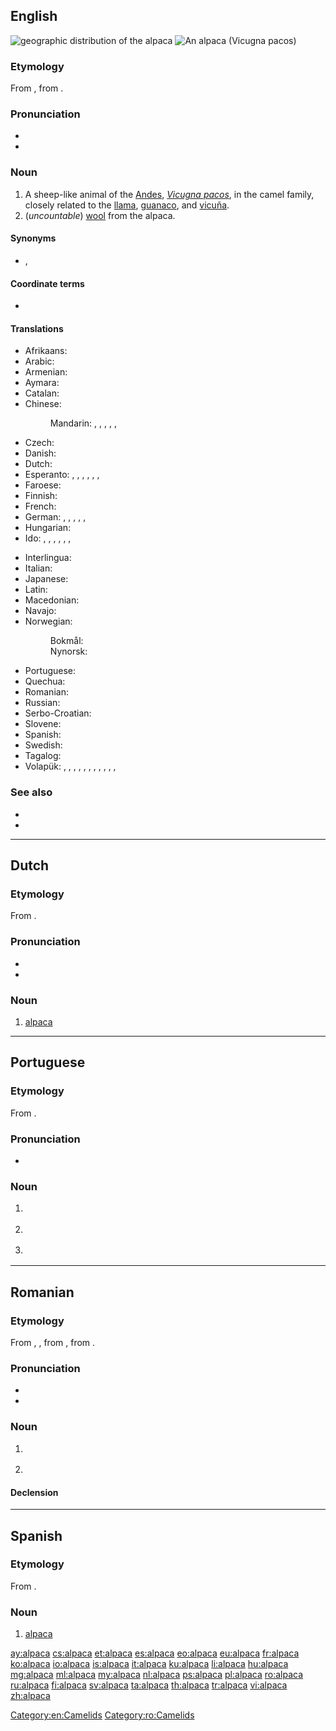 {{also|Alpacca|alpacca}}
==English==
[[File:Leefgebied alpaca.JPG|thumb|geographic distribution<br>of the '''alpaca''']]
[[File:Alpaka 33444.jpg|thumb|An '''alpaca''' (''Vicugna pacos'')]]

===Etymology===
From {{etyl|es|en}}, from {{etyl|ay|en}} {{m|ay|allpaqa}}.

===Pronunciation===
* {{IPA|/ælˈpækə/|lang=en}}
* {{rhymes|ækə|lang=en}}

===Noun===
{{en-noun|alpaca|alpacas}}

# A sheep-like animal of the [[Andes]], ''[[Vicugna pacos]]'', in the camel family, closely related to the [[llama]], [[guanaco]], and [[vicuña]].
# (''uncountable'') [[wool]] from the alpaca.

====Synonyms====
* {{l|en|alpaco}}, {{l|en|paco}} {{qualifier|archaic}}

====Coordinate terms====
* {{list:camelids/en}}

====Translations====
{{trans-top|camelid animal of the Andes}}
* Afrikaans: {{t|af|alpakka}}
* Arabic: {{t|ar|أَلْبَكَة|f}}
* Armenian: {{t|hy|ալպակա}}
* Aymara: {{t|ay|allpaqa}}
* Catalan: {{t|ca|alpaca|m}}
* Chinese:
*: Mandarin: {{t|cmn|羊駝|sc=Hani}}, {{t+|cmn|羊驼|tr=yángtuó|sc=Hani}}, {{t|cmn|美洲駝|sc=Hani}}, {{t|cmn|美洲驼|tr=Měizhōu tuó|sc=Hani}}, {{t|cmn|無峰駝|sc=Hani}}, {{t|cmn|无峰驼|tr=wúfēngtuó|sc=Hani}}
* Czech: {{t|cs|alpaka|f}}
* Danish: {{t|da|alpaka|c}}
* Dutch: {{t+|nl|alpaca|m}}
* Esperanto: {{qualifier|♂♀}} {{t|eo|alpako}}, {{qualifier|♂}} {{t|eo|viralpako}}, {{qualifier|♀}} {{t|eo|alpakino}}, {{qualifier|♂♀ offspring}} {{t|eo|alpakido}}, {{qualifier|♂ offspring}} {{t|eo|viralpakido}}, {{qualifier|♀ offspring}} {{t|eo|alpakidino}}, {{qualifier|collective ♂♀}} {{t|eo|alpakaro}}
* Faroese: {{t|fo|alpaka|f}}
* Finnish: {{t+|fi|alpakka}}
* French: {{t+|fr|alpaga|m}}
* German: {{qualifier|♂♀}} {{t+|de|Alpaka|n}}, {{t|de|Alpakahengst|m}}, {{t|de|Alpakastute|f}}, {{qualifier|♂ offspring}} {{t|de|Alpakahengstfohlen|n}}, {{qualifier|♀ offspring}} {{t|de|Alpakastutenfohlen|n}}, {{qualifier|castrated ♂}} {{t|de|Alpakawallach|m}}
* Hungarian: {{t+|hu|alpaka}}
* Ido: {{qualifier|♂♀}} {{t+|io|alpako}}, {{qualifier|♂}} {{t|io|alpakulo}}, {{qualifier|♀}} {{t|io|alpakino}}, {{qualifier|♂♀ offspring}} {{t|io|alpakyuno}}, {{qualifier|♂ offspring}} {{t|io|alpakyunulo}}, {{qualifier|♀ offspring}} {{t|io|alpakyunino}}, {{qualifier|collective ♂♀}} {{t|io|alpakaro}}
{{trans-mid}}
* Interlingua: {{t|ia|alpaca}}
* Italian: {{t+|it|alpaca|m}}
* Japanese: {{t|ja|アルパカ|tr=arupaka|sc=Jpan}}
* Latin: {{t|la|Lama pacos}}
* Macedonian: {{t|mk|алпака|f|sc=Cyrl}}
* Navajo: {{t|nv|Shádiʼááhdę́ę́ʼ tłʼízíʼilí}}
* Norwegian:
*: Bokmål: {{t+|nb|alpakka|m}}
*: Nynorsk: {{t|nn|alpakka|m}}
* Portuguese: {{t|pt|alpaca|f}}
* Quechua: {{t|qu|allpaqa}}
* Romanian: {{t+|ro|alpaca|f}}
* Russian: {{t+|ru|альпа́ка|m|f}}
* Serbo-Croatian: {{t|sh|alpaka|f}}
* Slovene: {{t+|sl|alpaka|f}}
* Spanish: {{t+|es|alpaca|f}}
* Swedish: {{t+|sv|alpacka|c}}
* Tagalog: {{t|tl|alpaka}}
* Volapük: {{qualifier|♂♀}} {{t|vo|läpak}}, {{qualifier|♂}} {{t|vo|hiläpak}}, {{qualifier|castrated ♂}} {{t|vo|holäpak}}, {{qualifier|♀}} {{t|vo|jiläpak}}, {{qualifier|spayed, neutered ♀}} {{t|vo|joläpak}}, {{qualifier|♂♀ offspring}} {{t|vo|läpakül}}, {{qualifier|♂ offspring}} {{t|vo|hiläpakül}}, {{qualifier|castrated ♂ offspring}} {{t|vo|holäpakül}}, {{qualifier|♀ offspring}} {{t|vo|jiläpakül}}, {{qualifier|spayed ♀ offspring}} {{t|vo|joläpakül}}, {{qualifier|diminutive ♂♀}} {{t|vo|läpakil}}, {{qualifier|collective ♂♀}} {{t|vo|läpakem}}
{{trans-bottom}}

===See also===
* {{projectlink|wikipedia}}
* {{specieslite|Vicugna pacos}}

[[Category:en:Camelids]]

----

==Dutch==

===Etymology===
From {{der|nl|ay|allpaqa}}.

===Pronunciation===
* {{audio|Nl-alpaca.ogg|audio|lang=nl}}
* {{hyphenation|al|pa|ca|lang=nl}}

===Noun===
{{nl-noun|m|-'s|alpacaatje}}

# [[#English|alpaca]]

{{catlangcode|nl|Camelids}}

----

==Portuguese==

===Etymology===
From {{etyl|ay|pt}} {{m|ay|allpaca}}.

===Pronunciation===
* {{rhymes|aka|lang=pt}}

===Noun===
{{pt-noun|f}}

# {{l|en|alpaca}} {{gloss|''{{l|mul|Vicugna pacos}}'', a camelid of the Andes}}
# {{l|en|alpaca}} {{gloss|wool from the alpaca}}
# {{l|en|nickel silver}} {{gloss|alloy of copper, zinc and nickel}}

{{catlangcode|pt|Mammals|Fibers|Camelids|Alloys}}

----

==Romanian==

===Etymology===
From {{etyl|fr|ro}} {{m|fr|alpaga}}, {{m|fr|alpaca}}, from {{etyl|es|ro}} {{m|es|alpaca}}, from {{etyl|ay|ro}} {{m|ay|allpaqa}}.

===Pronunciation===
* {{IPA|/alpaˈka/|lang=ro}}
* {{hyphenation|al|pa|ca|lang=ro}}

===Noun===
{{ro-noun|f|alpacale}}

# {{l|en|alpaca}} {{gloss|animal}}
# {{l|en|alpaca}} {{gloss|wool}}

====Declension====
{{ro-noun-f-a}}

[[Category:ro:Camelids]]

----

==Spanish==

===Etymology===
From {{etyl|ay|es}} {{m|ay|allpaqa}}.

===Noun===
{{es-noun|f}}

# [[alpaca#English|alpaca]]

[[ay:alpaca]]
[[cs:alpaca]]
[[et:alpaca]]
[[es:alpaca]]
[[eo:alpaca]]
[[eu:alpaca]]
[[fr:alpaca]]
[[ko:alpaca]]
[[io:alpaca]]
[[is:alpaca]]
[[it:alpaca]]
[[ku:alpaca]]
[[li:alpaca]]
[[hu:alpaca]]
[[mg:alpaca]]
[[ml:alpaca]]
[[my:alpaca]]
[[nl:alpaca]]
[[ps:alpaca]]
[[pl:alpaca]]
[[ro:alpaca]]
[[ru:alpaca]]
[[fi:alpaca]]
[[sv:alpaca]]
[[ta:alpaca]]
[[th:alpaca]]
[[tr:alpaca]]
[[vi:alpaca]]
[[zh:alpaca]]